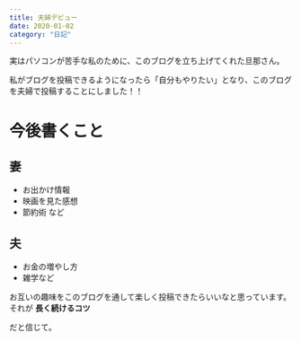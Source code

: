 ```yaml
---
title: 夫婦デビュー
date: 2020-01-02
category: "日記"
---
```


実はパソコンが苦手な私のために、このブログを立ち上げてくれた旦那さん。

私がブログを投稿できるようになったら「自分もやりたい」となり、このブログを夫婦で投稿することにしました！！

# 今後書くこと

## 妻

- お出かけ情報
- 映画を見た感想
- 節約術 など

<!-- -->

## 夫

- お金の増やし方
- 雑学など

<!-- -->

お互いの趣味をこのブログを通して楽しく投稿できたらいいなと思っています。それが <span style="font-weight:bold">長く続けるコツ</span>

だと信じて。




